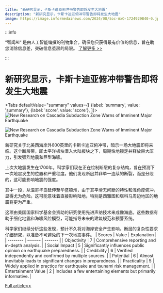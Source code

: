 ```yaml
---
title: "新研究显示，卡斯卡迪亚俯冲带警告即将发生大地震"
description: "新研究显示，卡斯卡迪亚俯冲带警告即将发生大地震"
image: https://image.informedainews.com/2024/08/Soc-AxO-1724929840-0.jpg
---
```



:::info

“智闻AI“ 是由人工智能编撰的刊物集合，确保您只获得最有价值的信息，旨在助您消除信息差，突破信息茧房的局限。  [了解更多 >>](/)

:::

# 新研究显示，卡斯卡迪亚俯冲带警告即将发生大地震


<Tabs
	defaultValue="summary"
	values={[
	{label: 'summary', value: 'summary'},
	{label: 'score', value: 'score'},
]}>
<TabItem value="summary">
<img
  src="https://image.informedainews.com/2024/08/Soc-AxO-1724929840-0.jpg"
  alt="New Research on Cascadia Subduction Zone Warns of Imminent Major Earthquake"
/>

<img
  src="https://image.informedainews.com/2024/08/Soc-lyn-1724929840-1.jpg"
  alt="New Research on Cascadia Subduction Zone Warns of Imminent Major Earthquake"
/>



新研究关于北美西海岸外600英里的卡斯卡迪亚俯冲带，暗示一场大地震即将来临。这个断层带，即太平洋板块潜入大陆板块之下，周期性地锁定并释放巨大压力，引发强烈地震和巨型海啸。

上次大地震发生在1700年。科学家们现在正在绘制断层的复杂结构，旨在预测下一次地震发生的位置和严重程度。他们发现断层并非单一连续的断裂，而是分段的，这可能影响地震的强度。

其中一段，从温哥华岛延伸至华盛顿州，由于其平滑无间断的特性和浅角度俯冲，显得尤为危险。这可能意味着直接影响陆地，特别是西雅图和塔科马周边地区的地震将更为严重。

这项由美国国家科学基金会资助的研究使用先进声纳技术来成像海底。这些数据有助于细化地震和海啸风险模型，可能指导未来的建筑规范和预警系统。

科学家们继续分析这些发现，预计不久将对海岸安全产生影响。断层的复杂性要求仔细研究，以准备不可避免的下一次地震事件。
</TabItem>
<TabItem value="score">
	| Scores     | Value   | Explanation |
	| -------- | ------- | ------- |
	| Objectivity  | 7    | Comprehensive reporting and in-depth analysis.    |
	| Social Impact | 5     | Significantly influences public opinion on earthquake preparedness.    |
	| Credibility    | 6    | Verified independently and confirmed by multiple sources.    |
	| Potential    | 6    | Almost inevitably leads to significant changes in preparedness.    |
	| Practicality    | 5    | Widely applied in practice for earthquake and tsunami risk management.    |
	| Entertainment Value    | 2    | Includes a few entertaining elements but primarily informative.    |
</TabItem>
</Tabs>

[Full article>>](https://www.cnbeta.com.tw/articles/science/1443887.htm)

